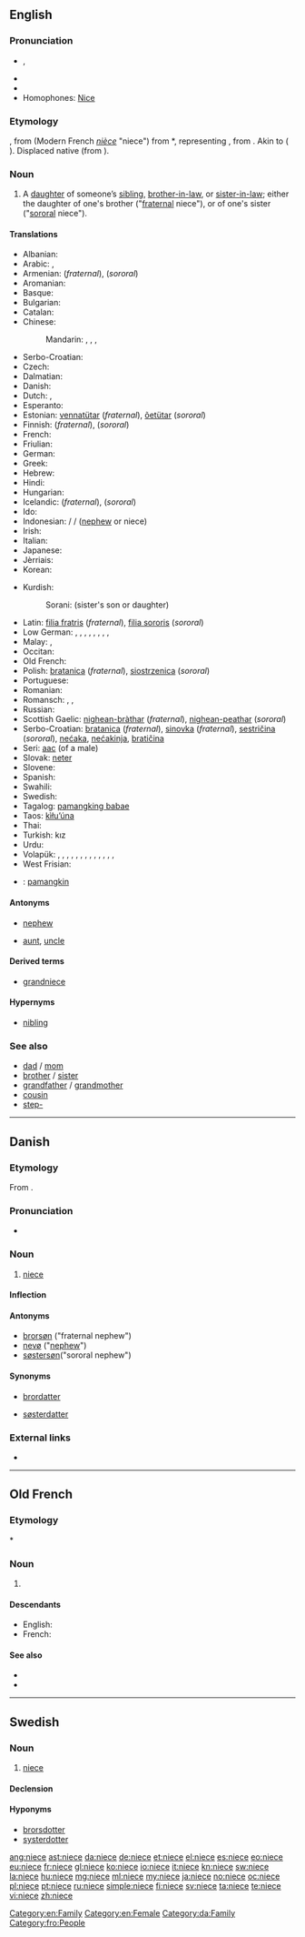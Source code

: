 {{also|nièce}}
==English==
{{rfc-auto}}

===Pronunciation===
* {{IPA|/niːs/}}, {{X-SAMPA|/ni:s/}}
* {{audio|en-us-niece.ogg|Audio (US)}}
* {{rhymes|iːs}}
* Homophones: [[Nice]]

===Etymology===
{{etyl|enm}} {{term|nece||niece, granddaughter|lang=enm}}, from {{etyl|fro}} {{term|nece||niece, granddaughter|lang=fro}} (Modern French ''[[nièce#French|nièce]]'' "niece") from {{etyl|VL.}} *{{term||neptia}}, representing {{etyl|la}} {{term|neptis||granddaughter|lang=la}}, from {{proto|Indo-European|nepot-|grandchild, sister's son|lang=en}}. Akin to {{etyl|goh|-}} {{term|nift||niece, granddaughter|lang=goh}} ({{etyl|de|-}} {{term|Nichte||niece|lang=de}}). Displaced native {{etyl|enm|-}} {{term|nifte||niece, granddaughter|lang=enm}} (from {{etyl|ang|-}} {{term|nift||niece, granddaughter|lang=ang}}).

===Noun===
{{en-noun}}

# A [[daughter]] of someone’s [[sibling]], [[brother-in-law]], or [[sister-in-law]]; either the daughter of one's brother ("[[fraternal]] niece"), or of one's sister ("[[sororal]] niece").

====Translations====
{{trans-top|fraternal or sororal niece}}
* Albanian: {{t-|sq|mbesë|f|xs=Albanian}}
* Arabic: {{qualifier|fraternal}} {{t-|ar|بنت الأخ|f|tr=bínti-l-’ákh|sc=Arab}}, {{t-|ar|بنت الأخت|f|tr=bínti-l-’úkht|sc=Arab}}
* Armenian: {{t-|hy|եղբոր աղջիկ|tr=eġbor aġǰik}} (''fraternal''), {{t-|hy|քրոջ աղջիկ|tr=k'roǰ aġǰik}} (''sororal'')
* Aromanian: {{t-|rup|nipoatã|f}}
* Basque: {{t+|eu|iloba|xs=Basque}}
* Bulgarian: {{t+|bg|племенница|f}}
* Catalan: {{t-|ca|neboda|f}}
* Chinese:
*: Mandarin: {{qualifier|fraternal}} {{t|zh|侄女|tr=zhínǚ|sc=Hani}}, {{t|zh|姪女|tr=zhínǚ|sc=Hani}}, {{qualifier|sororal}} {{t|zh|甥女|tr=shēngnǚ|sc=Hani}}, {{t|zh|外甥女|tr=wàishēngnǚ|sc=Hani}}
* Serbo-Croatian: {{t|sh|nećakinja|f}}
* Czech: {{t+|cs|neteř|f}}
* Dalmatian: {{tø|dlm|niapta|f}}
* Danish: {{t+|da|niece|c}}
* Dutch: {{t+|nl|nicht|f}}, {{t+|nl|nichtje|n}}
* Esperanto: {{t-|eo|nevino|xs=Esperanto}}
* Estonian: [[vennatütar]] (''fraternal''), [[õetütar]] (''sororal'')
* Finnish: {{t-|fi|veljentytär}} (''fraternal''), {{t-|fi|sisarentytär}} (''sororal'')
* French: {{t+|fr|nièce|f}}
* Friulian: {{tø|fur|gnece|f}}
* German: {{t+|de|Nichte|f}}
* Greek: {{t+|el|ανεψιά|f|tr=anepsiá}}
* Hebrew: {{t-|he|אחיינית|f|tr=akhyanít}}
* Hindi: {{t+|hi|भतीजी|f|tr=bhatījī|sc=Deva}}
* Hungarian: {{t+|hu|unokahúg}}
* Icelandic: {{t+|is|bróðurdóttir|f}} (''fraternal''), {{t+|is|systurdóttir|f}} (''sororal'')
* Ido: {{t+|io|nevino|xs=Ido}}
* Indonesian: {{t+|id|keponakan|xs=Indonesian}} / {{t+|id|kemenakan|xs=Indonesian}} / {{t+|id|misan|xs=Indonesian}} ([[nephew]] or niece)
* Irish: {{t-|ga|neacht|f|xs=Irish}}
* Italian: {{t+|it|nipote|f}}
* Japanese: {{t+|ja|姪|tr=[[めい]], mei|sc=Jpan}}
* Jèrriais: {{tø|roa-jer|nièche|f}}
* Korean: {{t+|ko|조카딸|tr=jokaddal|sc=Kore}}
{{trans-mid}}
* Kurdish:
*: Sorani: {{t|ku|خوشکه‌زا|tr=xoškazá|sc=ku-Arab}} (sister's son or daughter)
* Latin: [[filia fratris]] (''fraternal''), [[filia sororis]] (''sororal'')
* Low German: {{qualifier|fraternal}} {{t-|nds|Broderdeern|f}}, {{qualifier|fraternal}} {{t-|nds|Broderdochter|f}}, {{qualifier|fraternal}} {{t-|nds|Broderkind|n}}, {{qualifier|sororal}} {{t-|nds|Süsterdeern|f}}, {{qualifier|sororal}} {{t-|nds|Swesterdeern|f}}, {{qualifier|sororal}} {{t-|nds|Süsterdochter|f}}, {{qualifier|sororal}} {{t-|nds|Swesterdochter|f}}, {{qualifier|sororal}} {{t-|nds|Süsterkind|n}}, {{qualifier|sororal}} {{t-|nds|Swesterkind|n}}
* Malay: {{t-|ms|anak saudara perempuan}}, {{t-|ms|anak saudara}}
* Occitan: {{t+|oc|neboda|f}}
* Old French: {{tø|fro|niece|f}}
* Polish: [[bratanica]] {{f}} (''fraternal''), [[siostrzenica]] {{f}} (''sororal'')
* Portuguese: {{t+|pt|sobrinha|f}}
* Romanian: {{t-|ro|nepoată|f}}
* Romansch: {{t-|rm|nezza|f}}, {{t-|rm|niaza|f}}, {{t-|rm|neaza|f}}
* Russian: {{t+|ru|племянница|f|tr=plemjánnica}}
* Scottish Gaelic: [[nighean-bràthar]] {{f}} (''fraternal''), [[nighean-peathar]] {{f}} (''sororal'')
* Serbo-Croatian: [[bratanica]] (''fraternal''), [[sinovka]] (''fraternal''), [[sestričina]] (''sororal''), [[nećaka]], [[nećakinja]], [[bratičina]] {{f}}
* Seri: [[aac]] (of a male)
* Slovak: [[neter]] {{f}}
* Slovene: {{t+|sl|nečakinja|f}}
* Spanish: {{t+|es|sobrina|f}}
* Swahili: {{t+|sw|mpwa|xs=Swahili}}
* Swedish: {{t+|sv|niece|c}}
* Tagalog: [[pamangking babae]]
* Taos: [[kìłu’úna]]
* Thai: {{t-|th|หลานสาว|tr=lăan săao|sc=Thai}}
* Turkish: kız {{t+|tr|yeğen}}
* Urdu: {{t-|ur|بھتیجی|f|tr=bhatījī|sc=ur-Arab}}
* Volapük: {{qualifier|fraternal or sororal, ♂♀}} {{t+|vo|nef}}, {{qualifier|fraternal or sororal}} {{t+|vo|jinef}}, {{qualifier|fraternal, ♂♀}} {{t-|vo|blodanef}}, {{qualifier|fraternal}} {{t-|vo|blodajinef}}, {{qualifier|fraternal}} {{t+|vo|blodadaut}}, {{qualifier|sororal, ♂♀}} {{t-|vo|söranef}}, {{qualifier|sororal}} {{t-|vo|sörajinef}}, {{qualifier|sororal}} {{t+|vo|söradaut}}, {{qualifier|fraternal}} {{t-|vo|blodajison}}, {{qualifier|sororal}} {{t-|vo|sörajison}}, {{qualifier|fraternal, ♂♀}} {{t+|vo|blodacil}}, {{qualifier|fraternal}} {{t-|vo|blodajicil}}, {{qualifier|sororal, ♂♀}} {{t+|vo|söracil}}, {{qualifier|sororal}} {{t-|vo|sörajicil}}
* West Frisian: {{t-|fy|nicht}}
{{trans-bottom}}

{{checktrans-top}}
* {{ttbc|tl}}: [[pamangkin]] {{f}}
{{trans-bottom}}

====Antonyms====
* {{qualifier|with regard to gender}} [[nephew]]
* {{qualifier|with regard to ancestry}} [[aunt]], [[uncle]]

====Derived terms====
* [[grandniece]]

====Hypernyms====
* [[nibling]]

===See also===
* [[dad]] / [[mom]]
* [[brother]] / [[sister]]
* [[grandfather]] / [[grandmother]]
* [[cousin]]
* [[step-]]

[[Category:en:Family]]
[[Category:en:Female]]

----

==Danish==

===Etymology===
From {{etyl|fr|da}} {{term|nièce||niece|lang=fr}}.

===Pronunciation===
* {{IPA|/niɛːsə/|[niˈɛːsə]|lang=da}}

===Noun===
{{da-noun|n|r}}

# [[niece#English|niece]]

====Inflection====
{{da-noun-infl|n|r}}

====Antonyms====
* [[brorsøn]] ("fraternal nephew")
* [[nevø]] ("[[nephew]]")
* [[søstersøn]]("sororal nephew")

====Synonyms====
* {{sense|fraternal niece}} [[brordatter]]
* {{sense|sororal niece}} [[søsterdatter]]

===External links===
* {{pedialite|lang=da}}

[[Category:da:Family]]

----

==Old French==

===Etymology===
{{etyl|LL.|fro}} *{{term||neptia}}

===Noun===
{{fro-noun|f}}

# {{l|en|niece}}

====Descendants====
* English: {{l|en|niece}}
* French: {{l|fr|nièce}}

====See also====
* {{l|fro|neveu}}
* {{l|fro|oncle}}

[[Category:fro:People]]

----

==Swedish==

===Noun===
{{sv-noun|g=c}}

# [[niece#English|niece]]

====Declension====
{{sv-noun-reg-r-c}}

====Hyponyms====
* [[brorsdotter]]
* [[systerdotter]]

[[ang:niece]]
[[ast:niece]]
[[da:niece]]
[[de:niece]]
[[et:niece]]
[[el:niece]]
[[es:niece]]
[[eo:niece]]
[[eu:niece]]
[[fr:niece]]
[[gl:niece]]
[[ko:niece]]
[[io:niece]]
[[it:niece]]
[[kn:niece]]
[[sw:niece]]
[[la:niece]]
[[hu:niece]]
[[mg:niece]]
[[ml:niece]]
[[my:niece]]
[[ja:niece]]
[[no:niece]]
[[oc:niece]]
[[pl:niece]]
[[pt:niece]]
[[ru:niece]]
[[simple:niece]]
[[fi:niece]]
[[sv:niece]]
[[ta:niece]]
[[te:niece]]
[[vi:niece]]
[[zh:niece]]